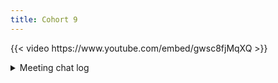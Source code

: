 ```yaml
---
title: Cohort 9
---
```


{{< video https://www.youtube.com/embed/gwsc8fjMqXQ >}}

<details>

<summary>Meeting chat log</summary>
```
00:10:23	Steffi LaZerte (she/her):	start
00:16:13	Steffi LaZerte (she/her):	isTRUE(x) is a really specific test of whether something is TRUE
00:17:49	Joel Liebert:	Thanks Steffi, I wasn't familiar with that function. From the docs: "isTRUE(x) is the same as { is.logical(x) && length(x) == 1 && !is.na(x) && x }"
00:17:58	Steffi LaZerte (she/her):	Reacted to "Thanks Steffi, I was..." with 👍🏻
00:19:11	Steffi LaZerte (she/her):	This was brand new to me! I had no idea that the implied FALSE was NULL.
00:19:12	Derek Sollberger (he/him):	neat! … I hadn't heard that function called "paste oh" before
00:19:43	Steffi LaZerte (she/her):	paste0() changed my life :🤣
00:20:00	Gabby Palomo:	I have always had problems coming out in ways to use if else etc in my functions. I guess the best example is the function if the package is not installed then install it. But I was wondering if anyone else had examples on your blog or GitHub please share them with me here or on Slack. I feel like if I see examples then I will start to see how to use them in my own functions.
00:20:25	Gabby Palomo:	paste0 for the win. But I want to start using glue too.
00:20:34	Steffi LaZerte (she/her):	Reacted to "paste0 for the win. ..." with 👍🏻
00:21:51	Derek Sollberger (he/him):	Replying to "I have always had pr..."

as a teacher, I tend to use if_else() en route to teaching about dummy variables (one-hot encoding)

new_col = if_else(chr_vec == "this label", 1, 0)
00:22:18	tataphani:	Are there any difference between paste and glue we can discuss later
00:22:19	Gabby Palomo:	Reacted to "as a teacher, I tend..." with 💯
00:22:40	tataphani:	sure
00:23:33	Steffi LaZerte (she/her):	Replying to "I have always had pr..."

I use it a lot when evaluating different arguments in a function. So if the function could have an argument of blue or green, I'll use an ifelse() to deal with the switch. Or if the argument is something like "total" vs. "summary", I'll use if() {} else {} to do different calculations based on that argument. Is this the kind of example you were thinking about?
00:24:29	Steffi LaZerte (she/her):	If anyone uses chunk options in Quarto/Rmarkdown, I always make the mistake of forgetting that in THOSE cases it really is 'true' and not TRUE :)
00:24:36	Gabby Palomo:	Replying to "I have always had pr..."

I totally see the total and summary!! You are right, perfect example to use if else etc. I see this. YEs this is what I'm looking for.
00:24:59	Gabby Palomo:	Replying to "If anyone uses chunk..."

yeah in the yaml too
00:25:00	Derek Sollberger (he/him):	Reacted to "I use it a lot when ..." with 😻
00:25:08	Steffi LaZerte (she/her):	Reacted to "I totally see the to..." with 👍🏻
00:25:25	Steffi LaZerte (she/her):	Reacted to "yeah in the yaml too" with 💯
00:27:14	Leo:	our conclusion from the first 2 sections is that "if (anytext)" will always return FALSE?
00:30:03	Steffi LaZerte (she/her):	I'm glad you brought this up! I totally missed the idea of cascading 'true' to TRUE, yikes!
00:30:29	tataphani:	Replying to "our conclusion from ..."

is it true for other
00:30:37	tataphani:	Replying to "our conclusion from ..."

like FALSE
00:30:42	tataphani:	Replying to "our conclusion from ..."

or NA
00:31:03	tataphani:	Replying to "our conclusion from ..."

or something
00:35:14	tataphani:	Replying to "our conclusion from ..."

it is like CASE and WHEN in SAS
00:35:36	tataphani:	Replying to "our conclusion from ..."

?
00:38:00	Steffi LaZerte (she/her):	I think you can quote or not the switch labels (like a named vector or list)
00:39:05	tataphani:	Replying to "our conclusion from ..."

never mind
00:41:15	Steffi LaZerte (she/her):	dplyr::case_match() is another option, more similar to base switch() (but I can't say I'm very comfortable using it!)
00:43:47	Gabby Palomo:	Reacted to "dplyr::case_match() ..." with 🤯
00:46:44	Gabby Palomo:	That explained it perfectly Steffi!!
00:47:26	Gabby Palomo:	I don't want to rush things because I love these discussions but it's 40 min after the hour.
00:48:30	Leo:	the .default argument is used to set what NA would return?
00:49:13	Steffi LaZerte (she/her):	It would return the value if none of the other options matched
00:49:33	tataphani:	soory
00:49:54	Steffi LaZerte (she/her):	I'm just as bad 😁  Just means it's a good discussion!
00:50:37	Diana Garcia Cortes:	Small example in the iris dataset: 
as_tibble(iris) %>% 
  janitor::clean_names() %>%
  mutate(
    is_setosa = case_match(species, "setosa" ~ "yes", .default = "no"),
    big_sepal = case_when(sepal_length > 5  & sepal_width > 3 ~ "big", .default = "small")
  )
00:50:55	Steffi LaZerte (she/her):	Reacted to "Small example in the..." with 💯
00:50:57	Gabby Palomo:	Oh I love them too!! Don't get me wrong, but maybe we can save some of them and review them all at the end once we've gone over the chapter.
00:51:01	Derek Sollberger (he/him):	Reacted to "Small example in the..." with 👍
00:51:09	Steffi LaZerte (she/her):	Reacted to "Oh I love them too!!..." with 👍🏻
00:51:23	Gabby Palomo:	Reacted to "Small example in the..." with 💯
00:52:10	tataphani:	Reacted to "Small example in the..." with 👍
00:52:17	Gabby Palomo:	I love using i j k it makes me feel like a mathematician LOL
00:52:24	Gabby Palomo:	Don't take them from me!!!
00:52:36	Diana Garcia Cortes:	Reacted to "I love using i j k i..." with ❤️
00:52:41	Steffi LaZerte (she/her):	Reacted to "Don't take them from..." with 🤣
00:56:18	Gabby Palomo:	seq_along is similar to using length(vector) ?
00:56:40	Steffi LaZerte (she/her):	And safer
00:56:57	Gabby Palomo:	switching to seq_along() from now on
00:57:00	Leo:	is it correct that for loop can pretty much be replaced by ifelse statement? and usually ifelse would be faster?
00:57:07	Steffi LaZerte (she/her):	I always get it mixed up with seq_len() though
00:57:39	Steffi LaZerte (she/her):	Replying to "is it correct that f..."

Not quite. A For loop is more about repitition rather than choices
00:57:41	Gabby Palomo:	Oh no... what? So what's the difference?
01:00:22	Steffi LaZerte (she/her):	Replying to "is it correct that f..."

So a for loop repeats a set of code over and over, but a if/else does code 1 if true and code 2 if false, but only once
01:00:26	Diana Garcia Cortes:	seq_len(iris) -> error
01:00:35	Diana Garcia Cortes:	seq_along(iris)
[1] 1 2 3 4 5 6 7
01:00:36	Gabby Palomo:	YES MAP AND APPLY!!
01:00:37	Steffi LaZerte (she/her):	Reacted to "seq_len(iris) -> err..." with 😞
01:00:40	Gabby Palomo:	I was gonna ask that
01:00:57	Diana Garcia Cortes:	Reacted to "          YES MAP AN..." with 👍
01:00:58	Steffi LaZerte (she/her):	Replying to "seq_along(iris)
[1] ..."

seq_len(nrow(iris))
01:01:10	Steffi LaZerte (she/her):	Replying to "seq_along(iris)
[1] ..."

> seq_len(nrow(iris))
[1] 1 2 3 4 5 6 7 8 ....
01:01:24	Joel Liebert:	repeat() seems similar to  `while(true)` 

x <- 1
repeat {
  print(x)
  x = x+1
  if (x == 6){
    break
  }
}
01:02:19	Leo:	Replying to "is it correct that f..."

thank you
01:02:54	Derek Sollberger (he/him):	When _apply was faster than loops, it was maybe back when loops created new value spaces at each iteration? (referring back to chapter 2)
01:04:10	Steffi LaZerte (she/her):	Replying to "When _apply was fast..."

Yes! I was wondering about that too! I had also heard that for loops used to be less efficient but that had changed.
01:04:21	Gabby Palomo:	Reacted to "When _apply was fast..." with 💯
01:05:41	Gabby Palomo:	Loved that Diana thanks!!
01:06:09	Gabby Palomo:	Readable code. I love that reason.
01:07:26	Gabby Palomo:	My cognitive load or the computers?
01:07:33	Diana Garcia Cortes:	Sorry, the phrase I was looking for was: avoid side effects.
01:07:40	Diana Garcia Cortes:	https://medium.com/@alonr110/elevate-your-code-best-practices-for-function-writing-16d96481c0c7
01:07:44	Gabby Palomo:	Reacted to "Sorry, the phrase I ..." with 🤯
01:07:49	tataphani:	was that the Idea of DPLYR
01:07:50	Gabby Palomo:	Reacted to "https://medium.com/@..." with 💯
01:08:05	Steffi LaZerte (she/her):	One thing that is nice about for loops is that you can 'jump' in at any time to test things out. But if you learn the browser() function to put that in your map functions, that gives you the same power :D
01:08:29	Gabby Palomo:	Replying to "One thing that is ni..."

teach me your esoteric ways!!!!
01:08:31	Steffi LaZerte (she/her):	Replying to "My cognitive load or..."

I think yours :D
01:08:47	Steffi LaZerte (she/her):	end
01:08:56	Derek Sollberger (he/him):	Reacted to "One thing that is ni..." with 🧐
01:09:34	Gabby Palomo:	Reacted to "One thing that is ni..." with 🧐
01:10:22	Steffi LaZerte (she/her):	Replying to "One thing that is ni..."

We'll get to it! https://adv-r.hadley.nz/debugging.html#browser
01:10:36	Steffi LaZerte (she/her):	Replying to "One thing that is ni..."

Another function that changed my life :)
01:11:32	Gabby Palomo:	Replying to "One thing that is ni..."

I am an old Padawan I have much to learn
01:11:50	Gabby Palomo:	Reacted to "We'll get to it! htt..." with 💯
01:12:12	Steffi LaZerte (she/her):	Replying to "One thing that is ni..."

It never stops!
01:12:20	Gabby Palomo:	Reacted to "It never stops!" with ❤️
01:12:23	Derek Sollberger (he/him):	Thank you for this great example of `glue`
01:12:35	Gabby Palomo:	Reacted to "Thank you for this g..." with 💯
01:12:37	Diana Garcia Cortes:	Ok like python f-strings
01:13:27	Diana Garcia Cortes:	Thanks! I didn’t know the glue package
01:14:23	Leo:	many thanks
01:15:54	tataphani:	thanks
```
</details>
